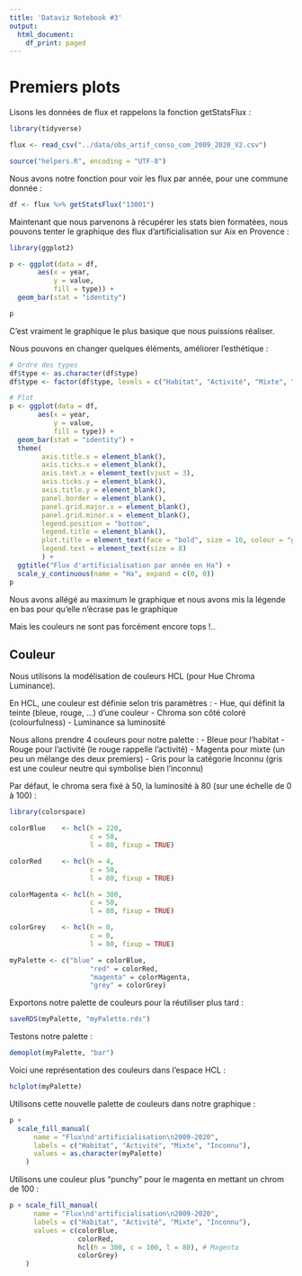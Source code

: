 ```yaml
---
title: 'Dataviz Notebook #3'
output:
  html_document:
    df_print: paged
---
```

# Premiers plots

Lisons les données de flux et rappelons la fonction getStatsFlux :
```r
library(tidyverse)

flux <- read_csv("../data/obs_artif_conso_com_2009_2020_V2.csv")

source("helpers.R", encoding = "UTF-8")
```

Nous avons notre fonction pour voir les flux par année, pour une commune donnée :
```r
df <- flux %>% getStatsFlux("13001")
```

Maintenant que nous parvenons à récupérer les stats bien formatées, nous pouvons tenter le graphique des flux d'artificialisation sur Aix en Provence :

```r
library(ggplot2)

p <- ggplot(data = df, 
       aes(x = year, 
           y = value,
           fill = type)) +
  geom_bar(stat = "identity")

p
```
C'est vraiment le graphique le plus basique que nous puissions réaliser.

Nous pouvons en changer quelques éléments, améliorer l'esthétique :

```r
# Ordre des types
df$type <- as.character(df$type)
df$type <- factor(df$type, levels = c("Habitat", "Activité", "Mixte", "Inconnu"))

# Plot
p <- ggplot(data = df, 
       aes(x = year, 
           y = value,
           fill = type)) +
  geom_bar(stat = "identity") +
  theme(
        axis.title.x = element_blank(),
        axis.ticks.x = element_blank(),
        axis.text.x = element_text(vjust = 3),
        axis.ticks.y = element_blank(),
        axis.title.y = element_blank(),
        panel.border = element_blank(),
        panel.grid.major.x = element_blank(),
        panel.grid.minor.x = element_blank(),
        legend.position = "bottom",
        legend.title = element_blank(),
        plot.title = element_text(face = "bold", size = 10, colour = "grey60"),
        legend.text = element_text(size = 8)
        ) +
  ggtitle("Flux d'artificialisation par année en Ha") + 
  scale_y_continuous(name = "Ha", expand = c(0, 0))
p
```
Nous avons allégé au maximum le graphique et nous avons mis la légende en bas pour qu'elle n'écrase pas le graphique

Mais les couleurs ne sont pas forcément encore tops !..

## Couleur
Nous utilisons la modélisation de couleurs HCL (pour Hue Chroma Luminance).

En HCL, une couleur est définie selon tris paramètres :
- Hue, qui définit la teinte (bleue, rouge, ...) d'une couleur
- Chroma son côté coloré (colourfulness)
- Luminance sa luminosité

Nous allons prendre 4 couleurs pour notre palette :
- Bleue pour l'habitat
- Rouge pour l'activité (le rouge rappelle l'activité)
- Magenta pour mixte (un peu un mélange des deux premiers)
- Gris pour la catégorie Inconnu (gris est une couleur neutre qui symbolise bien l'inconnu)

Par défaut, le chroma sera fixé à 50, la luminosité à 80 (sur une échelle de 0 à 100) :
```r
library(colorspace)

colorBlue    <- hcl(h = 220,
                    c = 50, 
                    l = 80, fixup = TRUE)

colorRed     <- hcl(h = 4, 
                    c = 50, 
                    l = 80, fixup = TRUE)

colorMagenta <- hcl(h = 300, 
                    c = 50, 
                    l = 80, fixup = TRUE)

colorGrey    <- hcl(h = 0, 
                    c = 0, 
                    l = 80, fixup = TRUE)

myPalette <- c("blue" = colorBlue,
                    "red" = colorRed,
                    "magenta" = colorMagenta,
                    "grey" = colorGrey)
```

Exportons notre palette de couleurs pour la réutiliser plus tard :
```r
saveRDS(myPalette, "myPalette.rds")
```

Testons notre palette :

```r
demoplot(myPalette, "bar")
```
Voici une représentation des couleurs dans l'espace HCL :

```r
hclplot(myPalette)
```

Utilisons cette nouvelle palette de couleurs dans notre graphique :

```r
p +
  scale_fill_manual(
      name = "Flux\nd'artificialisation\n2009-2020",
      labels = c("Habitat", "Activité", "Mixte", "Inconnu"),
      values = as.character(myPalette)
    )
```
Utilisons une couleur plus "punchy" pour le magenta en mettant un chrom de 100 :
```r
p + scale_fill_manual(
      name = "Flux\nd'artificialisation\n2009-2020",
      labels = c("Habitat", "Activité", "Mixte", "Inconnu"),
      values = c(colorBlue, 
                 colorRed, 
                 hcl(h = 300, c = 100, l = 80), # Magenta
                 colorGrey)
    )

```